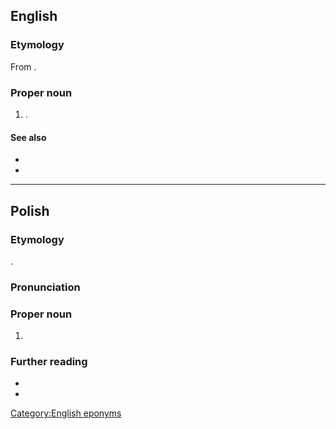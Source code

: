 ==English==
{{wikipedia|St. John's, Newfoundland and Labrador}}

===Etymology===
From {{suffix|en|Saint John|'s}}.

===Proper noun===
{{en-proper noun|head=[[Saint]] [[John]][[-'s|’s]]}}

# {{place|en|capital city|p/Newfoundland and Labrador|c/Canada}}.

====See also====
* {{l|en|St. John's}}
* {{l|en|St. Johns}}

[[Category:English eponyms]]

----

==Polish==
{{wp|lang=pl}}

===Etymology===
{{bor+|pl|en|St. John's}}.

===Pronunciation===
{{pl-p|sejnt dżons}}

===Proper noun===
{{pl-proper noun|n|indecl=yes|head=Saint John's}}

# {{place|pl|capital city|c/Antigua and Barbuda|t1=St. John's}}

===Further reading===
* {{R:pl:WSJP}}
* {{R:PWN}}

{{C|pl|Exonyms}}